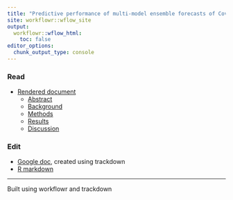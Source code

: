```yaml
---
title: "Predictive performance of multi-model ensemble forecasts of Covid-19 across European nations"
site: workflowr::wflow_site
output:
  workflowr::wflow_html:
    toc: false
editor_options:
  chunk_output_type: console
---
```


### Read
- [Rendered document](euro-hub-ensemble-draft.html)
   - [Abstract](euro-hub-ensemble-draft.html#abstract)
   - [Background](euro-hub-ensemble-draft.html#background)
   - [Methods](euro-hub-ensemble-draft.html#methods)
   - [Results](euro-hub-ensemble-draft.html#results)
   - [Discussion](euro-hub-ensemble-draft.html#discussion)
   
### Edit
  - [Google doc](https://docs.google.com/document/d/1XT7xwljCfaQ1_CpKxyJySqiPsIZ2bWNWFJE_v_U6EHc/edit?usp=sharing), created using trackdown
  - [R markdown](https://github.com/kathsherratt/euro-hub-ensemble/blob/main/analysis/euro-hub-ensemble-draft.Rmd)



---

Built using workflowr and trackdown
